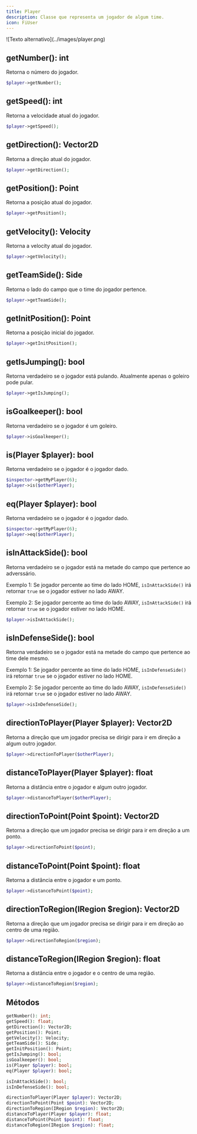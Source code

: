 ```yaml
---
title: Player
description: Classe que representa um jogador de algum time.
icon: FiUser
---
```



<GradientBox>
![Texto alternativo](../images/player.png)
</GradientBox>

## getNumber(): int
Retorna o número do jogador.
```php
$player->getNumber();
```

## getSpeed(): int
Retorna a velocidade atual do jogador.
```php
$player->getSpeed();
```

## getDirection(): Vector2D
Retorna a direção atual do jogador.
```php
$player->getDirection();
```

## getPosition(): Point
Retorna a posição atual do jogador.
```php
$player->getPosition();
```

## getVelocity(): Velocity
Retorna a velocity atual do jogador.
```php
$player->getVelocity();
```

## getTeamSide(): Side
Retorna o lado do campo que o time do jogador pertence.
```php
$player->getTeamSide();
```

## getInitPosition(): Point
Retorna a posição inicial do jogador.
```php
$player->getInitPosition();
```

## getIsJumping(): bool
Retorna verdadeiro se o jogador está  pulando. Atualmente apenas o goleiro pode pular.
```php
$player->getIsJumping();
```

## isGoalkeeper(): bool
Retorna verdadeiro se o jogador é um goleiro.
```php
$player->isGoalkeeper();
```

## is(Player $player): bool
Retorna verdadeiro se o jogador é o jogador dado.
```php
$inspector->getMyPlayer(6);
$player->is($otherPlayer);
```

## eq(Player $player): bool
Retorna verdadeiro se o jogador é o jogador dado.
```php
$inspector->getMyPlayer(6);
$player->eq($otherPlayer);
```

## isInAttackSide(): bool
Retorna verdadeiro se o jogador está na metade do campo que pertence ao adverssário.

Exemplo 1: Se jogador percente ao time do lado HOME, `isInAttackSide()` irá retornar `true` se o jogador estiver no lado AWAY.

Exemplo 2: Se jogador percente ao time do lado AWAY, `isInAttackSide()` irá retornar `true` se o jogador estiver no lado HOME.
```php
$player->isInAttackSide();
```

## isInDefenseSide(): bool
Retorna verdadeiro se o jogador está na metade do campo que pertence ao time dele mesmo.

Exemplo 1: Se jogador percente ao time do lado HOME, `isInDefenseSide()` irá retornar `true` se o jogador estiver no lado HOME.

Exemplo 2: Se jogador percente ao time do lado AWAY, `isInDefenseSide()` irá retornar `true` se o jogador estiver no lado AWAY.
```php
$player->isInDefenseSide();
```

## directionToPlayer(Player $player): Vector2D
Retorna a direção que um jogador precisa se dirigir para ir em direção a algum outro jogador.
```php
$player->directionToPlayer($otherPlayer);
```

## distanceToPlayer(Player $player): float
Retorna a distância entre o jogador e algum outro jogador.
```php
$player->distanceToPlayer($otherPlayer);
```

## directionToPoint(Point $point): Vector2D
Retorna a direção que um jogador precisa se dirigir para ir em direção a um ponto.
```php
$player->directionToPoint($point);
```

## distanceToPoint(Point $point): float
Retorna a distância entre o jogador e um ponto.
```php
$player->distanceToPoint($point);
```

## directionToRegion(IRegion $region): Vector2D
Retorna a direção que um jogador precisa se dirigir para ir em direção ao centro de uma região.
```php
$player->directionToRegion($region);
```

## distanceToRegion(IRegion $region): float
Retorna a distância entre o jogador e o centro de uma região.
```php
$player->distanceToRegion($region);
```

## Métodos

```php
getNumber(): int;
getSpeed(): float;
getDirection(): Vector2D;
getPosition(): Point;
getVelocity(): Velocity;
getTeamSide(): Side;
getInitPosition(): Point;
getIsJumping(): bool;
isGoalkeeper(): bool;
is(Player $player): bool;
eq(Player $player): bool;

isInAttackSide(): bool;
isInDefenseSide(): bool;

directionToPlayer(Player $player): Vector2D;
directionToPoint(Point $point): Vector2D;
directionToRegion(IRegion $region): Vector2D;
distanceToPlayer(Player $player): float;
distanceToPoint(Point $point): float;
distanceToRegion(IRegion $region): float;
```

